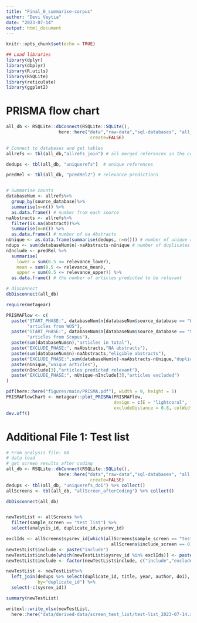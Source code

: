 ```yaml
---
title: "Final_0_summarise-corpus"
author: "Devi Veytia"
date: "2023-07-14"
output: html_document
---
```


```r
knitr::opts_chunk$set(echo = TRUE)
```


```r

## Load libraries
library(dplyr)
library(dbplyr)
library(R.utils)
library(RSQLite)
library(reticulate)
library(ggplot2)


```


# PRISMA flow chart


```r
all_db <- RSQLite::dbConnect(RSQLite::SQLite(),
                    here::here("data","raw-data","sql-databases", "all_tables_v1.sqlite"), 
                                create=FALSE)

# Connect to databases and get tables
allrefs <- tbl(all_db,"allrefs_join") # all merged references in the corpus

dedups <- tbl(all_db, "uniquerefs")  # unique references 

predRel <- tbl(all_db, "predRel2") # relevance predictions


# Summarise counts
databaseNum <- allrefs%>%
  group_by(source_database)%>% 
  summarise(n=n()) %>% 
  as.data.frame() # number from each source
naAbstracts <- allrefs%>%
  filter(is.na(abstract))%>% 
  summarise(n=n()) %>% 
  as.data.frame() # number of na Abstracts
nUnique <- as.data.frame(summarise(dedups, n=n())) # number of unique references
ndups <- sum(databaseNum$n)-naAbstracts-nUnique # number of duplicates removed
nInclude <- predRel %>% 
  summarise(
    lower = sum(0.5 <= relevance_lower),
    mean = sum(0.5 <= relevance_mean),
    upper = sum(0.5 <= relevance_upper)) %>%
  as.data.frame() # the number of articles predicted to be relevant

# disconnect  
dbDisconnect(all_db)
```

```r

require(metagear)

PRISMAFlow <- c(
  paste("START_PHASE:", databaseNum$n[databaseNum$source_database == "Web Of Science"],
        "articles from WOS"),
  paste("START_PHASE:", databaseNum$n[databaseNum$source_database == "Scopus"],
        "articles from Scopus"),
  paste(sum(databaseNum$n),"articles in total"),
  paste("EXCLUDE_PHASE:", naAbstracts,"NA abstracts"),
  paste(sum(databaseNum$n)-naAbstracts,"eligible abstracts"),
  paste("EXCLUDE_PHASE:",sum(databaseNum$n)-naAbstracts-nUnique,"duplicates"),
  paste(nUnique,"unique articles"),
  paste(nInclude[3],"articles predicted relevant"),
  paste("EXCLUDE_PHASE:", nUnique-nInclude[3],"articles excluded")
)

pdf(here::here("figures/main/PRISMA.pdf"), width = 9, height = 5)
PRISMAFlowChart <- metagear::plot_PRISMA(PRISMAFlow, 
                                         design = c(E = "lightcoral", flatArrow = TRUE),
                                         excludeDistance = 0.8, colWidth = 20)
dev.off()
```



# Additional File 1: Test list


```r
# From analysis file: 08
# data load
# get screen results after coding
all_db <- RSQLite::dbConnect(RSQLite::SQLite(),
                    here::here("data","raw-data","sql-databases", "all_tables_v1.sqlite"), 
                                create=FALSE)
dedups <- tbl(all_db, "uniquerefs_doi") %>% collect()
allScreens <- tbl(all_db, "allScreen_afterCoding") %>% collect()

dbDisconnect(all_db)


newTestList <- allScreens %>% 
  filter(sample_screen == "test list") %>% 
  select(analysis_id, duplicate_id,sysrev_id)

exclIds <- allScreens$sysrev_id[which(allScreens$sample_screen == "test list" &
                                        allScreens$include_screen == 0)]
newTestList$include <- paste("include")
newTestList$include[which(newTestList$sysrev_id %in% exclIds)] <- paste("exclude")
newTestList$include <- factor(newTestList$include, c("include","exclude"))

newTestList <- newTestList%>%
  left_join(dedups %>% select(duplicate_id, title, year, author, doi),
            by="duplicate_id") %>%
  select(-c(sysrev_id))

summary(newTestList)

writexl::write_xlsx(newTestList,
  here::here("data/derived-data/screen_test_list/test-list_2023-07-14.xlsx"))


```





